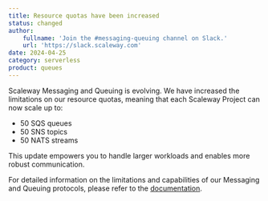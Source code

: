 ```yaml
---
title: Resource quotas have been increased
status: changed
author:
    fullname: 'Join the #messaging-queuing channel on Slack.'
    url: 'https://slack.scaleway.com'
date: 2024-04-25
category: serverless
product: queues
---
```



Scaleway Messaging and Queuing is evolving. We have increased the limitations on our resource quotas, meaning that each Scaleway Project can now scale up to:
- 50 SQS queues
- 50 SNS topics
- 50 NATS streams

This update empowers you to handle larger workloads and enables more robust communication.

For detailed information on the limitations and capabilities of our Messaging and Queuing protocols, please refer to the [documentation](https://www.scaleway.com/en/docs/organizations-and-projects/additional-content/organization-quotas/).

